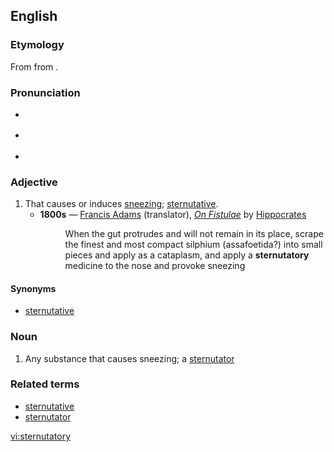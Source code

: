{{was wotd|2008|February|10}}
==English==

===Etymology===
From {{etyl|la}} {{term|sternutatorius|sternūtātōrius|lang=la}} from {{term|sternuo|sternuō|sneeze|lang=la}}.

===Pronunciation===
* {{a|RP}} {{IPA|/stɜːˈnjuː.təˌtɔːr.i/}}
* {{a|US}} {{IPA|/stɝːˈnuː.təˌtɔːr.i/}}
* {{audio|en-us-sternutatory.ogg|Audio (US)}}

===Adjective===
{{en-adj}}

# That causes or induces [[sneeze|sneezing]]; [[sternutative]].
#* '''1800s''' — [[w:Francis Adams|Francis Adams]] (translator), ''[[s:On Fistulae|On Fistulae]]'' by [[w:Hippocrates|Hippocrates]]
#*: When the gut protrudes and will not remain in its place, scrape the finest and most compact silphium (assafoetida?) into small pieces and apply as a cataplasm, and apply a '''sternutatory''' medicine to the nose and provoke sneezing

====Synonyms====
* {{sense|that causes sneezing}} [[sternutative]]

===Noun===
{{en-noun|sternutatories}}

# Any substance that causes sneezing; a [[sternutator]]

===Related terms===
* [[sternutative]]
* [[sternutator]]

[[vi:sternutatory]]